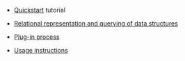 * [[Quickstart]] tutorial

* [[Relational representation and querying of data structures]]

* [[Plug-in process]]

* [[Usage instructions]]